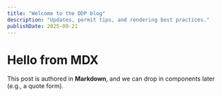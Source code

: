 ```yaml
---
title: "Welcome to the DDP blog"
description: "Updates, permit tips, and rendering best practices."
publishDate: 2025-09-21
---
```


# Hello from MDX

This post is authored in **Markdown**, and we can drop in components later (e.g., a quote form).

